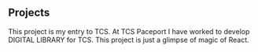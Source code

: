 ## Projects

<ProjectCard title="TCS Paceport" link="https://www.tcs.com/pace" bg="linear-gradient(to right, #D4145A 0%, #FBB03B 100%)">
This project is my entry to TCS. At TCS Paceport I have worked to develop DIGITAL LIBRARY for TCS.
</ProjectCard>


<ProjectCard title="Fresh Morning Quotes" link="https://cranky-swanson-1dfb16.netlify.app/" bg="linear-gradient(to right, #D4145A 0%, #FBB03B 100%)">
This project is just a glimpse of magic of React.
</ProjectCard>